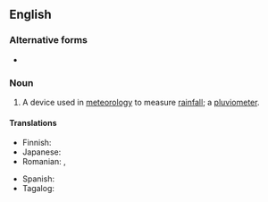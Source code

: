 ==English==

===Alternative forms===
* {{l|en|rain gage}} {{qualifier|USA}}

===Noun===
{{wikipedia}}
{{en-noun}}

# A device used in [[meteorology]] to measure [[rainfall]]; a [[pluviometer]].

====Translations====
{{trans-top|device to measure rainfall}}
* Finnish: {{t+|fi|sademittari}}
* Japanese: {{t+|ja|雨量計|tr=うりょうけい, uryōkei|sc=Jpan}}
* Romanian: {{t+|ro|pluviometru}}, {{t+|ro|udometru}}
{{trans-mid}}
* Spanish: {{t+|es|pluviómetro|m}}
* Tagalog: {{t|tl|ulansukod}}
{{trans-bottom}}
